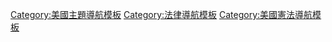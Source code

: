 {{Navbox with collapsible groups
|name      = US1stAmendment
|title     = [[美国宪法第一修正案]]判例法
|listclass = hlist
|selected  = {{{1|}}}
|state     ={{{state<includeonly>|autocollapse</includeonly>}}}

|group1 = {{le|政教分離條款|Establishment Clause}}
|state1 = {{{state1|collapsed}}}
|abbr1  = establishment
|list1  =
  {{Navbox|child

 | group1 = 公開展示及<br />儀式
  | list1  = 
* ''[[Stone v. Graham]]'' (1980)
* ''[[Marsh v. Chambers]]'' (1983)
* ''[[Lynch v. Donnelly]]'' (1984)
* ''[[Board of Trustees of Scarsdale v. McCreary]]'' (1985)
* ''[[County of Allegheny v. American Civil Liberties Union|County of Allegheny v. ACLU]]'' (1989)
* ''[[McCreary County v. American Civil Liberties Union|McCreary County v. ACLU of Kentucky]]'' (2005)
* ''[[Van Orden v. Perry]]'' (2005)
* ''[[Pleasant Grove City v. Summum]]'' (2009)
* ''[[Salazar v. Buono]]'' (2010)
* ''[[Town of Greece v. Galloway]]'' (2014)
<!-- * ''[[Lund v. Rowan County]]'' (4th Cir., 2017) -->
<!-- * ''[[Bormuth v. County of Jackson]]'' (6th Cir., 2017) -->
* ''[[The American Legion v. American Humanist Association|American Legion v. American Humanist Ass'n]]'' (2019)

  | group2 = 法定宗教豁免
  | list2  = 
* ''[[Walz v. Tax Commission of the City of New York|Walz v. Tax Comm'n of the City of New York]]'' (1970)
* ''[[Estate of Thornton v. Caldor, Inc.]]'' (1985)
* ''[[Corporation of Presiding Bishop of Church of Jesus Christ of Latter-day Saints v. Amos|Corp. of Presiding Bishop v. Amos]]'' (1987)
* ''[[Texas Monthly, Inc. v. Bullock]]'' (1989)
* ''[[City of Boerne v. Flores]]'' (1997)
* ''[[Cutter v. Wilkinson]]'' (2005)

  | group3 = 公共資金
  | list3  = 
* ''[[Everson v. Board of Education]]'' (1947)
* ''[[McCollum v. Board of Education]]'' (1948)
* ''[[Lemon v. Kurtzman]]'' (1971)
* ''[[Mueller v. Allen]]'' (1983)
* ''[[Aguilar v. Felton]]'' (1985)
* ''[[Board of Education of Kiryas Joel Village School District v. Grumet|Board of Ed. of Kiryas Joel Village School Dist. v. Grumet]]'' (1994)
* ''[[Agostini v. Felton]]'' (1997)
* ''[[Mitchell v. Helms]]'' (2000)
* ''[[Zelman v. Simmons-Harris]]'' (2002)
* ''[[Arizona Christian School Tuition Organization v. Winn|Arizona Christian Sch. Tuition Org. v. Winn]]'' (2011)

   | group4 = 宗教信仰<br />在公立學校
   | list4  = 
* ''[[Zorach v. Clauson]]'' (1952)
* ''[[Engel v. Vitale]]'' (1962)
* ''[[Abington School District v. Schempp]]'' (1963)
* ''[[Epperson v. Arkansas]]'' (1968)
* ''[[Stone v. Graham]]'' (1980)
* ''[[Wallace v. Jaffree]]'' (1985)
* ''[[Edwards v. Aguillard]]'' (1987)
* ''[[Westside Community Board of Education v. Mergens|Westside Community Board of Ed. v. Mergens]]'' (1990)
* ''[[Lee v. Weisman]]'' (1992)
* ''[[Santa Fe Independent School District v. Doe|Santa Fe Ind. School Dist. v. Doe]]'' (2000)
* ''[[Elk Grove Unified School District v. Newdow|Elk Grove Unif. School Dist. v. Newdow]]'' (2004)
* ''[[奇茲米勒訴多佛學區案]]'' (M.D. Pa. 2005)

  | group5 = 私人宗教演說
  | list5  = 
* ''[[Lamb's Chapel v. Center Moriches Union Free School District|Lamb's Chapel v. Center Moriches Union Free School Dist.]]'' (1993)
* ''[[Capitol Square Review & Advisory Board v. Pinette]]'' (1995)
* ''[[Rosenberger v. University of Virginia|Rosenberger v. Univ. of Virginia]]'' (1995)
* ''[[Good News Club v. Milford Central School]]'' (2001)

  | group6 = 內部教會事務
  | list6  = 
* ''[[United States v. Ballard]]'' (1944)
* ''[[Presbyterian Church v. Hull Church]]'' (1969)
* ''[[Jones v. Wolf]]'' (1979)

  | group7 = 其它
  | list7  = 
* ''[[McGowan v. Maryland]]'' (1961)
* ''[[Torcaso v. Watkins]]'' (1961)
* ''[[Larkin v. Grendel's Den, Inc.]]'' (1982)
* ''[[Board of Education of Kiryas Joel Village School District v. Grumet|Board of Ed. of Kiryas Joel Village School Dist. v. Grumet]]'' (1994)
*''[[Trump v. Hawaii]]'' (2018)
  }}

|group2 = {{le|宗教活動自由條款|Free Exercise Clause}}
|state2 = {{{state2|collapsed}}}
|abbr2  = exercise
|list2  = 
* ''[[Reynolds v. United States]]'' (1879)
* ''[[Davis v. Beason]]'' (1890)
* ''[[Cantwell v. Connecticut]]'' (1940)
* ''[[Minersville School District v. Gobitis]]'' (1940)
* ''[[Jamison v. Texas]]'' (1943)
* ''[[Murdock v. Pennsylvania]]'' (1943)
* ''[[Tucker v. Texas]]'' (1946)
* ''[[Kunz v. New York]]'' (1951)
* ''[[Braunfeld v. Brown]]'' (1961)
* ''[[Sherbert v. Verner]]'' (1963)
* ''[[Wisconsin v. Yoder]]'' (1972)
* ''[[McDaniel v. Paty]]'' (1978)
* ''[[Harris v. McRae]]'' (1980)
* ''[[Thomas v. Review Board of the Indiana Employment Security Division|Thomas v. Review Board]]'' (1981)
* ''[[United States v. Lee (1982)|United States v. Lee]]'' (1982)
* ''[[Bob Jones University v. United States]]'' (1983)
* ''[[Bowen v. Roy]]'' (1986)
* ''[[Goldman v. Weinberger]]'' (1986)
* ''[[O'Lone v. Estate of Shabazz]]'' (1987)
* ''[[Employment Division v. Smith]]'' (1990)
* ''[[Church of Lukumi Babalu Aye v. City of Hialeah]]'' (1993)
* ''[[Watchtower Bible & Tract Society of New York, Inc. v. Village of Stratton|Watchtower Society v. Village of Stratton]]'' (2002)
<!-- Do not add Gonzales v. O Centro Espirita Beneficente Uniao do Vegetal (2006) or Burwell v. Hobby Lobby (2014) because these cases, although notable religious freedom cases, were decided under the Religious Freedom Restoration Act, not the Free Exercise Clause -->
* ''[[Masterpiece Cakeshop v. Colorado Civil Rights Commission|Masterpiece Cakeshop v. Colorado Civil Rights Comm'n]]'' (2018)

 {{Navbox|child
  | group1 = 從公共利益中排除宗教
  | list1  =
* ''[[Locke v. Davey]]'' (2004)
* ''[[Trinity Lutheran Church of Columbia, Inc. v. Comer|Trinity Lutheran Church v. Comer]]'' (2017)
* ''[[Espinoza v. Montana Department of Revenue]]'' (2020)

  | group2 ={{le|教務豁免|Ministerial exception}}
  | list2  =
* ''[[Hosanna-Tabor Evangelical Lutheran Church & School v. Equal Employment Opportunity Commission|Hosanna-Tabor v. EEOC]]'' (2012)
* ''[[Our Lady of Guadalupe School v. Morrisey-Berru]]'' (2020)
  }}

| group3 = {{le|美國言論自由|Freedom of speech in the United States}}{{small|([[Portal:言论自由|言论自由主题]])}}
| state3 = {{{state3|collapsed}}}
| abbr3  = speech
| list3  =
  {{Navbox|child
  | group1 = 無保護言論
  | list1  = 
  {{Navbox|child
  | group1 = 煽動行為及<br />[[煽动叛乱]]
  | list1  = 
* [[客籍法和镇压叛乱法]] (1798)
* ''[[Masses Publishing Co. v. Patten]]'' (S.D.N.Y. 1917)
* ''[[申克诉合众国案]]（1919年）
* ''[[德布斯诉合众国案]]'' (1919)
* ''[[Abrams v. United States]]'' (1919)
* ''[[Gitlow v. New York]]'' (1925)
* ''[[惠特尼诉加利福尼亚州案]]'' (1927)
* ''[[Fiske v. Kansas]]'' (1927)
* ''[[丹尼斯诉合众国案]]'' (1951)
* ''[[Communist Party v. Subversive Activities Control Board|Communist Party v. Subversive Activities Control Bd.]]'' (1955; 1961)
* ''[[Yates v. United States]]'' (1957, [[clear and present danger]])
* ''[[Bond v. Floyd]]'' (1966)
* [[布兰登伯格诉俄亥俄州案]]（1969年，[[imminent lawless action]])
* ''[[Hess v. Indiana]]'' (1973)
* ''[[United States v. Williams (2008)|United States v. Williams]]'' (2008)

  | group2 = [[诽谤]]及</br>虛假言論
  | list2  = 
* [[纽约时报诉沙利文案]]（1964年）
* [[好色客杂志诉法威尔案]]（1988年）
* ''[[United States v. Alvarez]]'' (2012)
* ''[[Susan B. Anthony List v. Driehaus]]'' (2014)

  | group3 = {{le|挑釁性言論|Fighting words}}及<br />{{le|質問者否決權|heckler's veto}}
  | list3  = 
* ''[[Cantwell v. Connecticut]]'' (1940)
* ''[[Chaplinsky v. New Hampshire]]'' (1942)
* ''[[Terminiello v. Chicago]]'' (1949)
* ''[[Feiner v. New York]]'' (1951)
* ''[[Gregory v. Chicago]]'' (1969)
* [[科恩訴加利福尼亞州案]]（1971年）
* [[美國國家社會主義黨訴斯科基村案]]（1977年）
* ''[[R.A.V. v. City of St. Paul]]（1992年）
* [[斯奈德訴菲爾普斯案]]（2011年）

  | group4 = {{le|威脅|Threat}}
  | list4  =
* ''[[Watts v. United States]]'' (1969)
* ''[[NAACP v. Claiborne Hardware Co.]]'' (1982)
* ''[[Virginia v. Black]]'' (2003)

  | group5 = [[淫秽]]
  | list5  = 
* ''[[Rosen v. United States]]'' (1896)
* ''[[United States v. One Book Called Ulysses]]'' (S.D.N.Y. 1933)
* ''[[Roth v. United States]]'' (1957)
* ''[[One, Inc. v. Olesen]]'' (1958)
* ''[[Smith v. California]]'' (1959)
* ''[[Marcus v. Search Warrant]]'' (1961)
* ''[[MANual Enterprises, Inc. v. Day]]'' (1962)
* ''[[Jacobellis v. Ohio]]'' (1964)
* ''[[Quantity of Books v. Kansas]]'' (1964)
* ''[[Ginzburg v. United States]]'' (1966)
* ''[[Memoirs v. Massachusetts]]'' (1966)
* ''[[Redrup v. New York]]'' (1967)
* [[金斯伯格訴紐約州案]]（1968年）
* ''[[Stanley v. Georgia]]'' (1969)
* ''[[United States v. Thirty-seven Photographs]]'' (1971)
* ''[[Kois v. Wisconsin]]'' (1972)
* [[米勒訴加利福尼亞州案]]（1973年）
* ''[[Paris Adult Theatre I v. Slaton]]'' (1973)
* ''[[United States v. 12 200-ft. Reels of Film]]'' (1973)
* ''[[Jenkins v. Georgia]]'' (1974)
* ''[[Erznoznik v. City of Jacksonville]]'' (1975)
* ''[[Young v. American Mini Theatres, Inc.]]'' (1976)
* ''[[American Booksellers Ass'n, Inc. v. Hudnut]]'' (7th Cir., 1985)
* ''[[People v. Freeman]]'' (Cal. 1988)
* ''[[United States v. X-Citement Video, Inc.]]'' (1994)
* ''[[Reno v. American Civil Liberties Union|Reno v. ACLU]]'' (1997)
* ''[[United States v. Playboy Entertainment Group, Inc.]]'' (2000)
* ''[[Ashcroft v. American Civil Liberties Union|Ashcroft v. ACLU]]'' (2002)
* ''[[Nitke v. Gonzales]]'' (S.D.N.Y., 2005)
* ''[[American Booksellers Foundation for Free Expression v. Strickland]]'' (6th Cir., 2009)
* ''[[United States v. Kilbride]]'' (9th Cir., 2009)
* ''[[United States v. Stevens]]'' (2010)
* ''[[布朗訴娛樂商業協會案]]'' (2011)
* ''[[FCC v. Fox Television Stations, Inc. (2012)|FCC v. Fox Television Stations, Inc.]]'' (2012) <!-- the 2009 SCOTUS decision in the same litigation related to the Administrative Procedure Act, not the First Amendment -->

  | group6 = 犯罪行為</br>不可或缺言論
  | list6  =
* ''[[New York v. Ferber]]'' (1982)
* ''[[Osborne v. Ohio]]'' (1990)
* [[阿什克羅夫特訴言論自由聯盟案]]（2002年）
}}

  | group2 = 嚴格審查
  | list2  =
* ''[[Holder v. Humanitarian Law Project]]'' (2010)
* ''[[Williams-Yulee v. Florida Bar]]'' (2015)

  | group3 = 模糊性
  | list3  =
* ''[[Smith v. Goguen]]'' (1974)
* ''[[Board of Airport Commissioners of Los Angeles v. Jews for Jesus, Inc.|Board of Airport Commissioners v. Jews for Jesus]]'' (1987)
* ''[[Minnesota Voters Alliance v. Mansky]]'' (2018)

  | group4 = {{le|象徵性言語|Symbolic speech}}<br/>與行為
  | list4  = 
* ''[[Stromberg v. California]]'' (1931)
* ''[[United States v. O'Brien]]'' (1968)
* ''[[科恩訴加利福尼亞州案]]'' (1971)
* ''[[Clark v. Community for Creative Non-Violence]]'' (1984)
* ''[[Dallas v. Stanglin]]'' (1989)
* ''[[德克萨斯州诉约翰逊案]]（1989年）
* ''[[United States v. Eichman]]'' (1990)
* ''[[Barnes v. Glen Theatre, Inc.|Barnes v. Glen Theatre]]'' (1991)
* ''[[City of Erie v. Pap's A. M.]]'' (2000)
* ''[[Virginia v. Black]]'' (2003)

  | group5 = 基於內容</br>限制條件
  | list5  =
* ''[[R.A.V. v. City of St. Paul]]'' (1992)
* ''[[Reed v. Gilbert]]'' (2015)
* ''[[Barr v. American Assn. of Political Consultants, Inc.|Barr v. American Association of Political Consultants]]'' (2020)

  | group6 = 內容中立</br>限制條件
  | list6  =
* ''[[Schneider v. New Jersey]]'' (1939)
* ''[[Renton v. Playtime Theatres, Inc.]]'' (1986)
* ''[[City of Ladue v. Gilleo]]'' (1994)
* ''[[Packingham v. North Carolina]]'' (2017)
  {{Navbox|child

  | group1 = 在{{le|論壇 (法律)|Forum (legal)|公開論壇}}
  | list1  =
* ''[[Davis v. Massachusetts]]'' (1897)
* ''[[Hague v. Committee for Industrial Organization|Hague v. CIO]]'' (1939)
* ''[[Thornhill v. Alabama]]'' (1940)
* ''[[Martin v. City of Struthers]]'' (1943)
* ''[[Niemotko v. Maryland]]'' (1951)
* ''[[Edwards v. South Carolina]]'' (1963)
* ''[[Cox v. Louisiana]]'' (1965)
* ''[[Brown v. Louisiana]]'' (1966)
* ''[[Adderley v. Florida]]'' (1966)
* ''[[Carroll v. Town of Princess Anne]]'' (1968)
* ''[[Coates v. City of Cincinnati]]'' (1971)
* ''[[Organization for a Better Austin v. Keefe|Org. for a Better Austin v. Keefe]]'' (1971)
* ''[[Clark v. Community for Creative Non-Violence]]'' (1984)
* ''[[Frisby v. Schultz]]'' (1988)
* ''[[Ward v. Rock Against Racism]]'' (1989)
* ''[[Burson v. Freeman]]'' (1992)
* ''[[Schenck v. Pro-Choice Network of Western New York]]'' (1997)
* ''[[Hill v. Colorado]]'' (2000)
* ''[[McCullen v. Coakley]]'' (2014)

  | group2 = 指定公眾<br/>論壇
  | list2  =
* ''[[Widmar v. Vincent]]'' (1981)
* ''[[Rosenberger v. University of Virginia|Rosenberger v. Univ. of Virginia]]'' (1995)

  | group3 = 非公開<br/>論壇
  | list3  =
* ''[[Lehman v. Shaker Heights]]'' (1974)
* ''[[Perry Education Association v. Perry Local Educators' Association]]'' (1983)
* ''[[Minnesota Voters Alliance v. Mansky]]'' (2018)

  }}
  | group7 = 強迫演說
  | list7  = 
* ''[[Minersville School District v. Gobitis]]'' (1940)
* ''[[West Virginia State Board of Education v. Barnette|West Virginia State Board of Ed. v. Barnette]]'' (1943)
* ''[[Miami Herald Publishing Co. v. Tornillo]]'' (1974)
* ''[[Wooley v. Maynard]]'' (1977)
* ''[[Pruneyard Shopping Center v. Robins]]'' (1980)
* ''[[Pacific Gas & Electric Co. v. Public Utilities Commission|Pacific Gas & Electric Co. v. Public Utilities Comm'n of California]]'' (1986)
* ''[[Hurley v. Irish-American Gay, Lesbian, and Bisexual Group of Boston]]'' (1995)
* ''[[National Institute of Family and Life Advocates v. Becerra]]'' (2018)

   |group8 = 強制補貼</br>別人演說
   |list8 =
* ''[[Abood v. Detroit Board of Education]]'' (1977)
* ''[[Communications Workers of America v. Beck]]'' (1978)
<!-- * ''[[Chicago Local Teachers Union v. Hudson]]'' (1986) -->
* ''[[Keller v. State Bar of California]]'' (1990)
* ''[[Lehnert v. Ferris Faculty Ass'n]]'' (1991)
<!-- * ''[[Glickman v. Wileman Brothers & Elliot Inc.]]'' (1997) -->
* ''[[Board of Regents of the University of Wisconsin System v. Southworth|Board of Regents of the Univ. of Wisconsin System v. Southworth]]'' (2000)
<!-- * ''[[United States v. United Foods Inc.]]'' (2001) -->
* ''[[Johanns v. Livestock Marketing Association|Johanns v. Livestock Marketing Ass'n]]'' (2005)
* ''[[Davenport v. Washington Education Association|Davenport v. Washington Education Ass'n]]'' (2007)
* ''[[Locke v. Karass]]'' (2008)
* ''[[Knox v. Service Employees International Union, Local 1000|Knox v. SEIU, Local 1000]]'' (2012)
* ''[[Harris v. Quinn]]'' (2014)
* ''[[Friedrichs v. California Teachers Ass'n]]'' (2016)
* ''[[Janus v. AFSCME]]'' (2018)

   |group9 = 政府補助<br/>及補貼
   |list9 =
* ''[[Regan v. Taxation with Representation of Washington]]'' (1983)
* ''[[Rust v. Sullivan]]'' (1991)
* ''[[National Endowment for the Arts v. Finley]]'' (1998)
* ''[[Legal Services Corp. v. Velazquez]]'' (2001)
* ''[[USAID v. Alliance for Open Society (2013)|USAID v. Alliance for Open Society I]]'' (2013)
* ''[[USAID v. Alliance for Open Society (2020)|USAID v. Alliance for Open Society II]]'' (2020)

   |group10 = 政府為<br/>發言人
   |list10 =
* ''[[Walker v. Texas Division, Sons of Confederate Veterans|Walker v. Texas Div., Sons of Confederate Veterans]]'' (2015)
* ''[[Matal v. Tam]]'' (2017)
* ''[[Iancu v. Brunetti]]'' (2019)

  |group11 = [[效忠宣誓]]
  |list11 = 
* ''[[American Communications Association v. Douds|American Communications Ass'n v. Douds]]'' (1950)
* ''[[Garner v. Board of Public Works]]'' (1951)
* ''[[Speiser v. Randall]]'' (1958)
* ''[[Keyishian v. Board of Regents]]'' (1967)
* ''[[Communist Party of Indiana v. Whitcomb]]'' (1974)

  | group12 = {{le|學校演説 (第一修正案)|School speech (First Amendment)|學校演説}}
  | list12  = 
* ''[[Minersville School District v. Gobitis]]'' (1940)
* ''[[West Virginia State Board of Education v. Barnette]]'' (1943)
* ''[[Tinker v. Des Moines Independent Community School District|Tinker v. Des Moines Ind. Community School Dist.]]'' (1969, [[substantial disruption]])
* ''[[Island Trees School District v. Pico]]'' (1982)
* ''[[Bethel School District v. Fraser]]'' (1986)
* ''[[Hazelwood School District v. Kuhlmeier]]'' (1988)
* ''[[Westside Community Board of Education v. Mergens|Westside Community Board of Ed. v. Mergens]]'' (1990)
* ''[[Rosenberger v. University of Virginia|Rosenberger v. Univ. of Virginia]]'' (1995)
* ''[[Morse v. Frederick]]'' (2007)
* ''[[Gillman v. Holmes County School District]]'' (2008)

  | group13 = 公職人員
  | list13  = 
* ''[[Pickering v. Board of Education]]'' (1968)
* ''[[Elrod v. Burns]]'' (1976)
* ''[[Mt. Healthy City School District Board of Education v. Doyle|Mt. Healthy City School Dist. Board of Ed. v. Doyle]]'' (1977)
* ''[[Givhan v. Western Line Consolidated School District|Givhan v. Western Line Consol. School Dist.]]'' (1979)
* ''[[Connick v. Myers]]'' (1983)
* ''[[Rankin v. McPherson]]''  (1987)
* ''[[Rutan v. Republican Party of Illinois]]'' (1990)
* ''[[Waters v. Churchill]]'' (1994)
* ''[[Garcetti v. Ceballos]]'' (2006)
* ''[[Borough of Duryea v. Guarnieri]]'' (2011)
* ''[[Lane v. Franks]]'' (2014)
* [[赫夫南诉帕特森市案]]（2016年）

  | group14 = {{le|哈奇法1939年|Hatch Act of 1939|哈奇法}}及<br />類似法律
  | list14  = 
* ''[[Ex parte Curtis]]'' (1882)
* ''[[United Public Workers v. Mitchell]]'' (1947)
* ''[[United States Civil Service Commission v. National Ass'n of Letter Carriers|U.S. Civil Service Comm'n v. National Ass'n of Letter Carriers]]'' (1973)
* ''[[Broadrick v. Oklahoma]]'' (1973)

  | group15 = 演説許可<br/>及限制
  | list15 =
* ''[[Mutual Film Corp. v. Industrial Commission of Ohio|Mutual Film Corp. v. Industrial Comm'n of Ohio]]'' (1915)
* ''[[Cox v. New Hampshire]]'' (1941)
* ''[[Murdock v. Pennsylvania]]'' (1943)
* ''[[Kunz v. New York]]'' (1951)
* ''[[Joseph Burstyn, Inc. v. Wilson]]'' (1952)
* ''[[Kingsley Books, Inc. v. Brown]]'' (1957)
* ''[[NAACP v. Button]]'' (1963)
* ''[[Freedman v. Maryland]]'' (1965)
* ''[[Hoffman Estates v. The Flipside, Hoffman Estates, Inc.]]'' (1982)
* ''[[Forsyth County v. Nationalist Movement]]'' (1992)

  | group16 = {{le|商業演說|Commercial speech}}
  | list16  = 
* ''[[Valentine v. Chrestensen]]'' (1942)
* ''[[Rowan v. United States Post Office Department|Rowan v. U.S. Post Office Dept.]]'' (1970)
* ''[[Pittsburgh Press Co. v. Pittsburgh Commission on Human Relations|Pittsburgh Press Co. v. Pittsburgh Comm'n on Human Relations]]'' (1973)
* ''[[Bigelow v. Virginia]]'' (1975)
* ''[[Virginia State Pharmacy Board v. Virginia Citizens Consumer Council|Virginia State Pharmacy Bd. v. Virginia Citizens Consumer Council]]'' (1976)
* ''[[Bates v. State Bar of Arizona]]'' (1977)
* ''[[Linmark Associates, Inc. v. Township of Willingboro|Linmark Assoc., Inc. v. Township of Willingboro]]'' (1977)
* ''[[Central Hudson Gas & Electric Corp. v. Public Service Commission]]'' (1980)
* ''[[Consolidated Edison Co. v. Public Service Commission|Consol. Edison Co. v. Public Serv. Comm'n]]'' (1980)
* ''[[Zauderer v. Office of Disciplinary Counsel of Supreme Court of Ohio|Zauderer v. Off. of Disciplinary Counsel of Supreme Court of Ohio]]'' (1985)
* ''[[Posadas de Puerto Rico Associates v. Tourism Co. of Puerto Rico|Posadas de Puerto Rico Assoc. v. Tourism Co. of Puerto Rico]]'' (1986)
* ''[[San Francisco Arts & Athletics, Inc. v. United States Olympic Committee|San Francisco Arts & Athletics, Inc. v. U.S. Olympic Committee]]'' (1987)
* ''[[Lebron v. National Railroad Passenger Corp.]]'' (1995)
* ''[[Florida Bar v. Went For It, Inc.]]'' (1995)
* ''[[44 Liquormart, Inc. v. Rhode Island]]'' (1996)
* ''[[Lorillard Tobacco Co. v. Reilly]]'' (2001)
* ''[[Sorrell v. IMS Health Inc.]]'' (2011)

  | group17 = 競選財務<br />及政治演説
  | list17  = 
* ''[[Buckley v. Valeo]]'' (1976)
* ''[[First National Bank of Boston v. Bellotti]]'' (1978)
* ''[[Citizens Against Rent Control v. City of Berkeley]]'' (1981)
* ''[[FEC v. National Conservative PAC]]'' (1985)
* ''[[FEC v. Massachusetts Citizens for Life]]'' (1986)
* ''[[Austin v. Michigan Chamber of Commerce]]'' (1990)
* ''[[Colorado Republican Federal Campaign Committee v. FEC]]'' (1996)
* ''[[Nixon v. Shrink Missouri Government PAC]]'' (2000)
* ''[[Republican Party of Minnesota v. White]]'' (2002)
* ''[[McConnell v. FEC]]'' (2003)
* ''[[Randall v. Sorrell]]'' (2006)
* ''[[FEC v. Wisconsin Right to Life, Inc.]]'' (2007)
* ''[[Davis v. FEC]]'' (2008)
* ''[[联合公民诉联邦选举委员会案]]'' (2010)
* ''[[Arizona Free Enterprise Club's Freedom Club PAC v. Bennett]]'' (2011)
* ''[[Western Tradition Partnership, Inc. v. Montana|American Tradition Partnership v. Bullock]]'' (2012)
* ''[[McCutcheon v. FEC]]'' (2014)
* ''[[Williams-Yulee v. Florida Bar]]'' (2015)
* ''[[Thompson v. Hebdon]]'' (2019)

  | group18 = 匿名演講
  | list18 =
* ''[[NAACP v. Alabama]]'' (1958)
* ''[[Buckley v. Valeo]]'' (1976)
* ''[[Brown v. Socialist Workers '74 Campaign Committee]]'' (1982)
* ''[[McIntyre v. Ohio Elections Commission|McIntyre v. Ohio Elections Comm'n]]'' (1995)
* ''[[Doe v. Reed]]'' (2010)

  | group19 = 州議案
  | list19 =
* ''[[Marsh v. Alabama]]'' (1946)
* ''[[Lloyd Corp. v. Tanner]]'' (1972)
* ''[[Manhattan Community Access Corp. v. Halleck]]'' (2019)

  | group20 = 官方報復
  | list20 =
* ''[[Lozman v. City of Riviera Beach]]'' (2018)
* ''[[Nieves v. Bartlett]]'' (2019)
  }}

| group4 = [[美国新闻自由]]
| state4 = {{{state4|collapsed}}}
| abbr4  = press
| list4  =
  {{Navbox|child

  | group1 = {{le|先行制止|Prior restraint}}及<br />[[审查制度]]
  | list1  = 
* ''[[Patterson v. Colorado]]'' (1907)
* ''[[Near v. Minnesota]]'' (1931)
* ''[[Lovell v. City of Griffin]]'' (1938)
* ''[[Tucker v. Texas]]'' (1946)
* ''[[Hannegan v. Esquire, Inc.]]'' (1946)
* ''[[Lamont v. Postmaster General]]'' (1965)
* ''[[纽约时报诉合众国案]]'' (1971)
* ''[[Nebraska Press Ass'n v. Stuart]]'' (1976)
* ''[[Landmark Communications, Inc. v. Virginia]]'' (1978)
<!-- * ''[[Loewen v. Turnipseed]]'' (N.D. Miss., 1980) -->
* ''[[Tory v. Cochran]]'' (2005)

  |group2 = 隱私
  |list2 =
* ''[[Time, Inc. v. Hill]]'' (1967)
* ''[[Cox Broadcasting Corp. v. Cohn]]'' (1975)
* ''[[Florida Star v. B. J. F.]]'' (1989)

  | group3 = 稅收及特權
  | list3  = 
* ''[[Grosjean v. American Press Co.]]'' (1936)
* ''[[Branzburg v. Hayes]]'' (1972)
* ''[[Houchins v. KQED, Inc.]]'' (1978)
* ''[[Minneapolis Star Tribune Co. v. Commissioner]]'' (1983)
* ''[[Cohen v. Cowles Media Co.]]'' (1991)

  | group4 = [[诽谤]]
  | list4  = 
* ''[[Beauharnais v. Illinois]]'' (1952)
* ''[[纽约时报诉沙利文案]]'' (1964)
* ''[[Curtis Publishing Co. v. Butts]]'' (1967)
* ''[[Greenbelt Cooperative Publishing Ass'n, Inc. v. Bresler]]'' (1970)
* ''[[Gertz v. Robert Welch, Inc.]]'' (1974)
* ''[[Time, Inc. v. Firestone]]'' (1976)
* ''[[Bose Corp. v. Consumers Union of United States, Inc.]]'' (1984)
* ''[[Dun & Bradstreet, Inc. v. Greenmoss Builders, Inc.]]'' (1985)
* ''[[McDonald v. Smith]]'' (1985)
* ''[[好色客杂志诉法威尔案]]'' (1988)
* ''[[Harte-Hanks Communications, Inc. v. Connaughton]]'' (1989)
* ''[[Milkovich v. Lorain Journal Co.]]'' (1990)
* ''[[Obsidian Finance Group, LLC v. Cox]]'' (9th Cir., 2014)

  | group5 = 廣播媒體
  | list5  = 
* ''[[Red Lion Broadcasting Co. v. FCC]]'' (1969)
* ''[[聯邦通訊委員會訴太平洋電台案]]'' (1978)
* ''[[Turner Broadcasting System, Inc. v. FCC]]'' (1994)
* ''[[Bartnicki v. Vopper]]'' (2001)

  | group6 = 版權材料
  | list6  = 
* ''[[Zacchini v. Scripps-Howard Broadcasting Co.]]'' (1977)
* ''[[Harper & Row v. Nation Enterprises]]'' (1985)
* ''[[Eldred v. Ashcroft]]'' (2003)
  }}
|group5 = [[結社自由#實踐|結社自由]]
|abbr5  = association
|list5  = 
* ''[[Joint Anti-Fascist Refugee Committee v. McGrath]]'' (1951)
* ''[[Watkins v. United States]]'' (1957)
* ''[[NAACP v. Alabama]]'' (1958)
* ''[[NAACP v. Button]]'' (1963)
* ''[[Baggett v. Bullitt]]'' (1964)
* ''[[In re Primus]]'' (1978)
* ''[[Roberts v. United States Jaycees]]'' (1984)
* ''[[Dallas v. Stanglin]]'' (1989)
* ''[[Hurley v. Irish-American Gay, Lesbian, and Bisexual Group of Boston]]'' (1995)
* ''[[California Democratic Party v. Jones]]'' (2000)
* ''[[美國童軍訴戴爾案]]'' (2000)
* ''[[Christian Legal Society v. Martinez]]'' (2010)

|group6 = {{le|美國權利請願書|Freedom to petition in the United States}}
|abbr6  = petition
|list6  =
*''[[United States v. Cruikshank]]'' (1876)
*''[[Thomas v. Collins]]'' (1945)
*''[[Eastern Railroad Presidents Conference v. Noerr Motor Freight, Inc.]]'' (1961)
*''[[NAACP v. Button]]'' (1963)
*''[[Edwards v. South Carolina]]'' (1963)
*''[[United Mine Workers v. Pennington]]'' (1965)
*''[[Cox v. Louisiana]]'' (1965)
*''[[California Motor Transport Co. v. Trucking Unlimited]]'' (1972)
*''[[ Smith v. Arkansas State Highway Employees]]'' (1979)
*''[[McDonald v. Smith]]'' (1985)
*''[[Meyer v. Grant]]'' (1988)
*''[[Buckley v. American Constitutional Law Foundation]]'' (1999)
*''[[BE and K Construction Co. V. National Labor Relations Board]]'' (2002)
*''[[Doe v. Reed]]'' (2010)
*''[[Borough of Duryea v. Guarnieri]]'' (2011)

}}<noinclude>
{{collapsible option}}
[[Category:美國主題導航模板]]
[[Category:法律導航模板]]
[[Category:美國憲法導航模板]]
</noinclude>